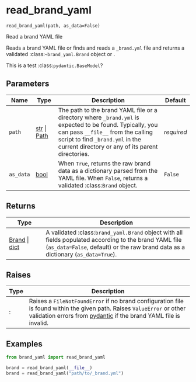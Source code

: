 # read_brand_yaml { #brand_yaml.read_brand_yaml }

`read_brand_yaml(path, as_data=False)`

Read a brand YAML file

Reads a brand YAML file or finds and reads a `_brand.yml` file and returns
a validated :class:`~brand_yaml.Brand` object or [](`brand_yaml.Brand`).

This is a test :class:`pydantic.BaseModel`?

## Parameters

| Name      | Type                                   | Description                                                                                                                                                                                                                           | Default    |
|-----------|----------------------------------------|---------------------------------------------------------------------------------------------------------------------------------------------------------------------------------------------------------------------------------------|------------|
| `path`    | [str](`str`) \| [Path](`pathlib.Path`) | The path to the brand YAML file or a directory where `_brand.yml` is expected to be found. Typically, you can pass `__file__` from the calling script to find `_brand.yml` in the current directory or any of its parent directories. | _required_ |
| `as_data` | [bool](`bool`)                         | When `True`, returns the raw brand data as a dictionary parsed from the YAML file. When `False`, returns a validated :class:`Brand` object.                                                                                           | `False`    |

## Returns

| Type                                          | Description                                                                                                                                                                                |
|-----------------------------------------------|--------------------------------------------------------------------------------------------------------------------------------------------------------------------------------------------|
| [Brand](`brand_yaml.Brand`) \| [dict](`dict`) | A validated :class:`brand_yaml.Brand` object with all fields populated according to the brand YAML file (`as_data=False`, default) or the raw brand data as a dictionary (`as_data=True`). |

## Raises

| Type   | Description                                                                                                                                                                                                                      |
|--------|----------------------------------------------------------------------------------------------------------------------------------------------------------------------------------------------------------------------------------|
| :      | Raises a `FileNotFoundError` if no brand configuration file is found within the given path. Raises `ValueError` or other validation errors from [pydantic](https://docs.pydantic.dev/latest/) if the brand YAML file is invalid. |

## Examples

```python
from brand_yaml import read_brand_yaml

brand = read_brand_yaml(__file__)
brand = read_brand_yaml("path/to/_brand.yml")
```
